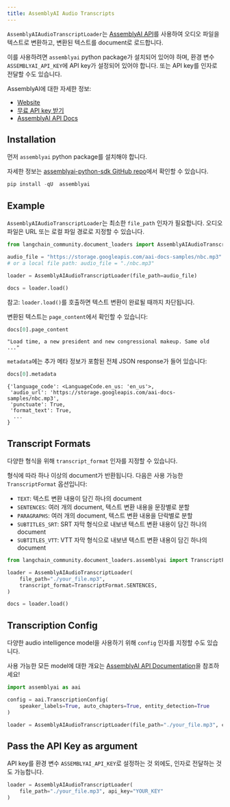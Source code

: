 ```yaml
---
title: AssemblyAI Audio Transcripts
---
```


`AssemblyAIAudioTranscriptLoader`는 [AssemblyAI API](https://www.assemblyai.com)를 사용하여 오디오 파일을 텍스트로 변환하고, 변환된 텍스트를 document로 로드합니다.

이를 사용하려면 `assemblyai` python package가 설치되어 있어야 하며, 환경 변수 `ASSEMBLYAI_API_KEY`에 API key가 설정되어 있어야 합니다. 또는 API key를 인자로 전달할 수도 있습니다.

AssemblyAI에 대한 자세한 정보:

- [Website](https://www.assemblyai.com/)
- [무료 API key 받기](https://www.assemblyai.com/dashboard/signup)
- [AssemblyAI API Docs](https://www.assemblyai.com/docs)

## Installation

먼저 `assemblyai` python package를 설치해야 합니다.

자세한 정보는 [assemblyai-python-sdk GitHub repo](https://github.com/AssemblyAI/assemblyai-python-sdk)에서 확인할 수 있습니다.

```python
pip install -qU  assemblyai
```

## Example

`AssemblyAIAudioTranscriptLoader`는 최소한 `file_path` 인자가 필요합니다. 오디오 파일은 URL 또는 로컬 파일 경로로 지정할 수 있습니다.

```python
from langchain_community.document_loaders import AssemblyAIAudioTranscriptLoader

audio_file = "https://storage.googleapis.com/aai-docs-samples/nbc.mp3"
# or a local file path: audio_file = "./nbc.mp3"

loader = AssemblyAIAudioTranscriptLoader(file_path=audio_file)

docs = loader.load()
```

참고: `loader.load()`를 호출하면 텍스트 변환이 완료될 때까지 차단됩니다.

변환된 텍스트는 `page_content`에서 확인할 수 있습니다:

```python
docs[0].page_content
```

```
"Load time, a new president and new congressional makeup. Same old ..."
```

`metadata`에는 추가 메타 정보가 포함된 전체 JSON response가 들어 있습니다:

```python
docs[0].metadata
```

```
{'language_code': <LanguageCode.en_us: 'en_us'>,
 'audio_url': 'https://storage.googleapis.com/aai-docs-samples/nbc.mp3',
 'punctuate': True,
 'format_text': True,
  ...
}
```

## Transcript Formats

다양한 형식을 위해 `transcript_format` 인자를 지정할 수 있습니다.

형식에 따라 하나 이상의 document가 반환됩니다. 다음은 사용 가능한 `TranscriptFormat` 옵션입니다:

- `TEXT`: 텍스트 변환 내용이 담긴 하나의 document
- `SENTENCES`: 여러 개의 document, 텍스트 변환 내용을 문장별로 분할
- `PARAGRAPHS`: 여러 개의 document, 텍스트 변환 내용을 단락별로 분할
- `SUBTITLES_SRT`: SRT 자막 형식으로 내보낸 텍스트 변환 내용이 담긴 하나의 document
- `SUBTITLES_VTT`: VTT 자막 형식으로 내보낸 텍스트 변환 내용이 담긴 하나의 document

```python
from langchain_community.document_loaders.assemblyai import TranscriptFormat

loader = AssemblyAIAudioTranscriptLoader(
    file_path="./your_file.mp3",
    transcript_format=TranscriptFormat.SENTENCES,
)

docs = loader.load()
```

## Transcription Config

다양한 audio intelligence model을 사용하기 위해 `config` 인자를 지정할 수도 있습니다.

사용 가능한 모든 model에 대한 개요는 [AssemblyAI API Documentation](https://www.assemblyai.com/docs)을 참조하세요!

```python
import assemblyai as aai

config = aai.TranscriptionConfig(
    speaker_labels=True, auto_chapters=True, entity_detection=True
)

loader = AssemblyAIAudioTranscriptLoader(file_path="./your_file.mp3", config=config)
```

## Pass the API Key as argument

API key를 환경 변수 `ASSEMBLYAI_API_KEY`로 설정하는 것 외에도, 인자로 전달하는 것도 가능합니다.

```python
loader = AssemblyAIAudioTranscriptLoader(
    file_path="./your_file.mp3", api_key="YOUR_KEY"
)
```